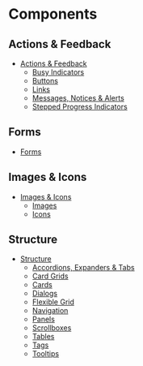 # Components

## Actions & Feedback
- [Actions & Feedback](./components/actions-and-feedback)
  - [Busy Indicators](./components/actions-and-feedback/busy-indicators)
  - [Buttons](./components/actions-and-feedback/buttons)
  - [Links](./components/actions-and-feedback/links)
  - [Messages, Notices & Alerts](./components/actions-and-feedback/messages-notices-and-alerts)
  - [Stepped Progress Indicators](./components/actions-and-feedback/stepped-progress-indicators)

## Forms
- [Forms](./components/forms)

## Images & Icons
- [Images & Icons](./components/images-and-icons)
  - [Images](./components/images-and-icons/images)
  - [Icons](./components/images-and-icons/icons)

## Structure
- [Structure](./components/structure)
  - [Accordions, Expanders & Tabs](./components/structure/accordions-expanders-and-tabs)
  - [Card Grids](./components/structure/card-grids)
  - [Cards](./components/structure/cards)
  - [Dialogs](./components/structure/dialogs)
  - [Flexible Grid](./components/structure/flexible-grid)
  - [Navigation](./components/structure/navigation)
  - [Panels](./components/structure/panels)
  - [Scrollboxes](./components/structure/scrollboxes)
  - [Tables](./components/structure/tables)
  - [Tags](./components/structure/tags)
  - [Tooltips](./components/structure/tooltips)

